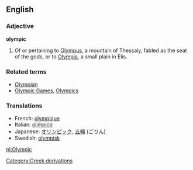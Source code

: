 ==English==
===Adjective===
'''olympic'''
#Of or pertaining to [[Olympus]], a mountain of Thessaly, fabled as the seat of the gods, or to [[Olympia]], a small plain in Elis.

===Related terms===
*[[Olympian]]
*[[Olympic Games]], [[Olympics]]

===Translations===
*French: [[olympique]]
*Italian: [[olimpico]]
*Japanese: [[オリンピック]], [[五輪]] (ごりん)
*Swedish: [[olympisk]]

[[pl:Olympic]]
[[Category:Greek derivations]]